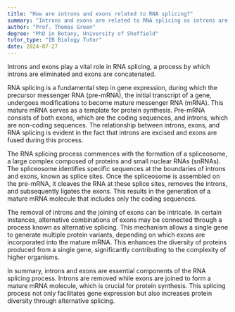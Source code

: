 ```yaml
---
title: "How are introns and exons related to RNA splicing?"
summary: "Introns and exons are related to RNA splicing as introns are removed and exons are joined together during this process."
author: "Prof. Thomas Green"
degree: "PhD in Botany, University of Sheffield"
tutor_type: "IB Biology Tutor"
date: 2024-07-27
---
```


Introns and exons play a vital role in RNA splicing, a process by which introns are eliminated and exons are concatenated.

RNA splicing is a fundamental step in gene expression, during which the precursor messenger RNA (pre-mRNA), the initial transcript of a gene, undergoes modifications to become mature messenger RNA (mRNA). This mature mRNA serves as a template for protein synthesis. Pre-mRNA consists of both exons, which are the coding sequences, and introns, which are non-coding sequences. The relationship between introns, exons, and RNA splicing is evident in the fact that introns are excised and exons are fused during this process.

The RNA splicing process commences with the formation of a spliceosome, a large complex composed of proteins and small nuclear RNAs (snRNAs). The spliceosome identifies specific sequences at the boundaries of introns and exons, known as splice sites. Once the spliceosome is assembled on the pre-mRNA, it cleaves the RNA at these splice sites, removes the introns, and subsequently ligates the exons. This results in the generation of a mature mRNA molecule that includes only the coding sequences.

The removal of introns and the joining of exons can be intricate. In certain instances, alternative combinations of exons may be connected through a process known as alternative splicing. This mechanism allows a single gene to generate multiple protein variants, depending on which exons are incorporated into the mature mRNA. This enhances the diversity of proteins produced from a single gene, significantly contributing to the complexity of higher organisms.

In summary, introns and exons are essential components of the RNA splicing process. Introns are removed while exons are joined to form a mature mRNA molecule, which is crucial for protein synthesis. This splicing process not only facilitates gene expression but also increases protein diversity through alternative splicing.
    